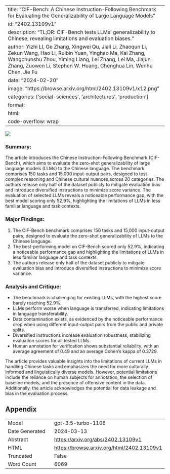 
---
title: "CIF-Bench: A Chinese Instruction-Following Benchmark for Evaluating the Generalizability of Large Language Models"
id: "2402.13109v1"
description: "TL;DR: CIF-Bench tests LLMs' generalizability to Chinese, revealing limitations and evaluation biases."
author: Yizhi LI, Ge Zhang, Xingwei Qu, Jiali Li, Zhaoqun Li, Zekun Wang, Hao Li, Ruibin Yuan, Yinghao Ma, Kai Zhang, Wangchunshu Zhou, Yiming Liang, Lei Zhang, Lei Ma, Jiajun Zhang, Zuowen Li, Stephen W. Huang, Chenghua Lin, Wenhu Chen, Jie Fu
date: "2024-02-20"
image: "https://browse.arxiv.org/html/2402.13109v1/x12.png"
categories: ['social-sciences', 'architectures', 'production']
format:
  html:
    code-overflow: wrap
---

![](https://browse.arxiv.org/html/2402.13109v1/x12.png)

### Summary:
The article introduces the Chinese Instruction-Following Benchmark (CIF-Bench), which aims to evaluate the zero-shot generalizability of large language models (LLMs) to the Chinese language. The benchmark comprises 150 tasks and 15,000 input-output pairs, designed to test complex reasoning and Chinese cultural nuances across 20 categories. The authors release only half of the dataset publicly to mitigate evaluation bias and introduce diversified instructions to minimize score variance. The evaluation of selected LLMs reveals a noticeable performance gap, with the best model scoring only 52.9%, highlighting the limitations of LLMs in less familiar language and task contexts.

### Major Findings:
1. The CIF-Bench benchmark comprises 150 tasks and 15,000 input-output pairs, designed to evaluate the zero-shot generalizability of LLMs to the Chinese language.
2. The best-performing model on CIF-Bench scored only 52.9%, indicating a noticeable performance gap and highlighting the limitations of LLMs in less familiar language and task contexts.
3. The authors release only half of the dataset publicly to mitigate evaluation bias and introduce diversified instructions to minimize score variance.

### Analysis and Critique:
- The benchmark is challenging for existing LLMs, with the highest score barely reaching 52.9%.
- LLMs perform worse when language is transferred, indicating limitations in language transferability.
- Data contamination exists, as evidenced by the noticeable performance drop when using different input-output pairs from the public and private splits.
- Diversified instructions increase evaluation robustness, stabilizing evaluation scores for all tested LLMs.
- Human annotation for verification shows substantial reliability, with an average agreement of 0.49 and an average Cohen’s kappa of 0.3729.

The article provides valuable insights into the limitations of current LLMs in handling Chinese tasks and emphasizes the need for more culturally informed and linguistically diverse models. However, potential limitations include the reliance on human subjects for annotation, the selection of baseline models, and the presence of offensive content in the data. Additionally, the article acknowledges the potential for data leakage and bias in the evaluation process.

## Appendix

|          |          |
|----------|----------|
| Model     | gpt-3.5-turbo-1106       |
| Date Generated     | 2024-03-13       |
| Abstract | [https://arxiv.org/abs/2402.13109v1](https://arxiv.org/abs/2402.13109v1)        |
| HTML     | [https://browse.arxiv.org/html/2402.13109v1](https://browse.arxiv.org/html/2402.13109v1)       |
| Truncated       | False       |
| Word Count       | 6069       |